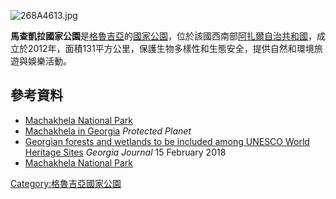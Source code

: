 [[Image:268A4613.jpg|right]]
{{coords|41|31|12.92|N|41|43|10.81|E|display=title}}

'''馬查凱拉國家公園'''是[[格魯吉亞|格魯吉亞]]的[[國家公園|國家公園]]，位於該國西南部[[阿扎爾自治共和國|阿扎爾自治共和國]]，成立於2012年，面積131平方公里，保護生物多樣性和生態安全，提供自然和環境旅遊與娛樂活動。

==參考資料==
* [http://apa.gov.ge/en/eco-tourism/servisebi-da-tarifebi/machaxelas-erovnuli-parki Machakhela National Park]
* [https://www.protectedplanet.net/machakhela-national-park Machakhela in Georgia] ''Protected Planet''
* [https://www.georgianjournal.ge/discover-georgia/34205-georgian-forests-and-wetlands-to-be-included-among-unesco-world-heritage-sites.html Georgian forests and wetlands to be included among UNESCO World Heritage Sites] ''Georgia Journal'' 15 February 2018
* [http://georgia.travel/en_US/experience/Machakhela-National-Park Machakhela National Park]

{{Georgia-geo-stub}}
[[Category:格魯吉亞國家公園|Category:格魯吉亞國家公園]]